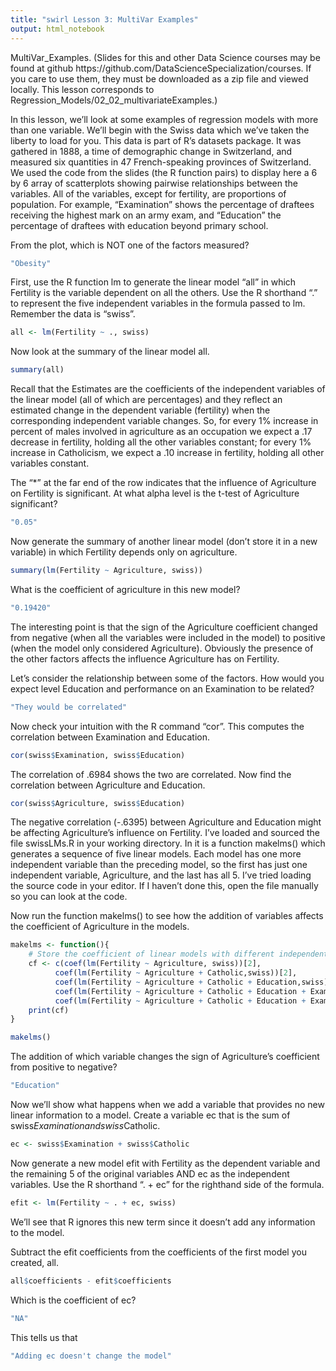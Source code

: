 ```yaml
---
title: "swirl Lesson 3: MultiVar Examples"
output: html_notebook
---
```


MultiVar_Examples. (Slides for this and other Data Science courses may be found at github https://github.com/DataScienceSpecialization/courses. If you care to use them, they must be downloaded as a zip file and viewed locally. This lesson corresponds to Regression_Models/02_02_multivariateExamples.)

In this lesson, we'll look at some examples of regression models with more than one variable. We'll begin with the Swiss data which we've taken the liberty to load for you. This data is part of R's datasets package. It was gathered in 1888, a time of demographic change in Switzerland, and measured six quantities in 47 French-speaking provinces of Switzerland. We used the code from the slides (the R function pairs) to display here a 6 by 6 array of scatterplots showing pairwise relationships between the variables. All of the variables, except for fertility, are proportions of population. For example, "Examination" shows the percentage of draftees receiving the highest mark on an army exam, and "Education" the percentage of draftees with education beyond primary school.

From the plot, which is NOT one of the factors measured?

```r
"Obesity"
```

First, use the R function lm to generate the linear model "all" in which Fertility is the variable dependent on all the others. Use the R shorthand "." to represent the five independent variables in the formula passed to lm.  Remember the data is "swiss". 

```r
all <- lm(Fertility ~ ., swiss)
```

Now look at the summary of the linear model all.

```r
summary(all)
```

Recall that the Estimates are the coefficients of the independent variables of the linear model (all of which are percentages) and they reflect an estimated change in the dependent variable (fertility) when the corresponding independent variable changes. So, for every 1% increase in percent of males involved in agriculture as an occupation we expect a .17 decrease in fertility, holding all the other variables constant; for every 1% increase in Catholicism, we expect a .10 increase in fertility, holding all other variables constant.  

The "*" at the far end of the row indicates that the influence of Agriculture on Fertility is significant. At what alpha level is the t-test of Agriculture significant?

```r
"0.05"
```

Now generate the summary of another linear model (don't store it in a new variable) in which Fertility depends only on agriculture.

```r
summary(lm(Fertility ~ Agriculture, swiss))
```

What is the coefficient of agriculture in this new model?

```r
"0.19420"
```

The interesting point is that the sign of the Agriculture coefficient changed from negative (when all the variables were included in the model) to positive (when the model only considered Agriculture). Obviously the presence of the other factors affects the influence Agriculture has on Fertility.

Let's consider the relationship between some of the factors. How would you expect level Education and performance on an Examination to be related?

```r
"They would be correlated"
```

Now check your intuition with the R command "cor". This computes the correlation between Examination and Education. 

```r
cor(swiss$Examination, swiss$Education)
```

The correlation of .6984 shows the two are correlated. Now find the correlation between Agriculture  and Education. 

```r
cor(swiss$Agriculture, swiss$Education)
```

The negative correlation (-.6395) between Agriculture and Education might be affecting Agriculture's influence on Fertility. I've loaded and sourced the file swissLMs.R in your working directory. In it is a function makelms() which generates a sequence of five linear models. Each model has one more independent variable than the preceding model, so the first has just one independent variable, Agriculture, and the last has all 5. I've tried loading the source code in your editor. If I haven't done this, open the file manually so you can look at the code. 

Now run the function makelms() to see how the addition of variables affects the coefficient of Agriculture in the models.

```r
makelms <- function(){
    # Store the coefficient of linear models with different independent variables
    cf <- c(coef(lm(Fertility ~ Agriculture, swiss))[2], 
          coef(lm(Fertility ~ Agriculture + Catholic,swiss))[2],
          coef(lm(Fertility ~ Agriculture + Catholic + Education,swiss))[2],
          coef(lm(Fertility ~ Agriculture + Catholic + Education + Examination,swiss))[2],
          coef(lm(Fertility ~ Agriculture + Catholic + Education + Examination + Infant.Mortality, swiss))[2])
    print(cf)
}
```

```r
makelms()
```

The addition of which variable changes the sign of Agriculture's coefficient from positive to negative?

```r
"Education"
```

Now we'll show what happens when we add a variable that provides no new linear information to a model. Create a variable ec that is the sum of swiss$Examination and swiss$Catholic.

```r
ec <- swiss$Examination + swiss$Catholic
```

Now generate a new model efit with Fertility as the dependent variable and the remaining 5 of the original variables AND ec as the independent variables. Use the R shorthand ". + ec" for the righthand side of the formula.

```r
efit <- lm(Fertility ~ . + ec, swiss)
```

We'll see that R ignores this new term since it doesn't add any information to the model.

Subtract the efit coefficients from the coefficients of the first model you created, all.

```r
all$coefficients - efit$coefficients
```

Which is the coefficient of ec?

```r
"NA"
```

This tells us that

```r
"Adding ec doesn't change the model"
```